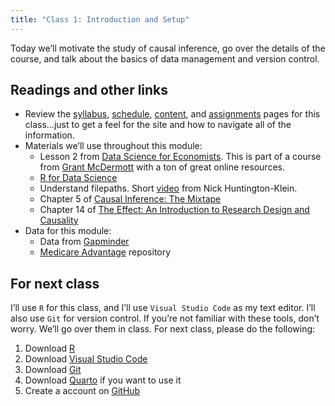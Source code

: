 ```yaml
---
title: "Class 1: Introduction and Setup"
---
```


Today we'll motivate the study of causal inference, go over the details of the course, and talk about the basics of data management and version control.

## Readings and other links

- Review the [syllabus](/syllabus/), [schedule](/schedule/), [content](/content/), and [assignments](/assignment/) pages for this class...just to get a feel for the site and how to navigate all of the information.
- <i class="fas fa-book"></i> Materials we'll use throughout this module:
    - Lesson 2 from [Data Science for Economists](https://github.com/uo-ec607/lectures). This is part of a course from [Grant McDermott](https://grantmcdermott.com/) with a ton of great online resources.
    - [R for Data Science](https://r4ds.had.co.nz/)
    - Understand filepaths. Short [video](https://youtu.be/NG7Y0kkGR8g) from Nick Huntington-Klein.
    - Chapter 5 of [Causal Inference: The Mixtape](https://mixtape.scunning.com/)
    - Chapter 14 of [The Effect: An Introduction to Research Design and Causality](https://theeffectbook.net/)
- <i class="fa fa-database"></i> Data for this module:
    - Data from [Gapminder](https://www.gapminder.org/)
    - [Medicare Advantage](https://github.com/imccart/ma-class) repository

## For next class

I'll use `R` for this class, and I'll use `Visual Studio Code` as my text editor. I'll also use `Git` for version control. If you're not familiar with these tools, don't worry. We'll go over them in class. For next class, please do the following:

1. Download [R](https://www.r-project.org/)
2. Download [Visual Studio Code](https://code.visualstudio.com/)
3. Download [Git](https://git-scm.com/downloads)
4. Download [Quarto](https://quarto.org/) if you want to use it
5. Create a account on [GitHub](https://github.com/)